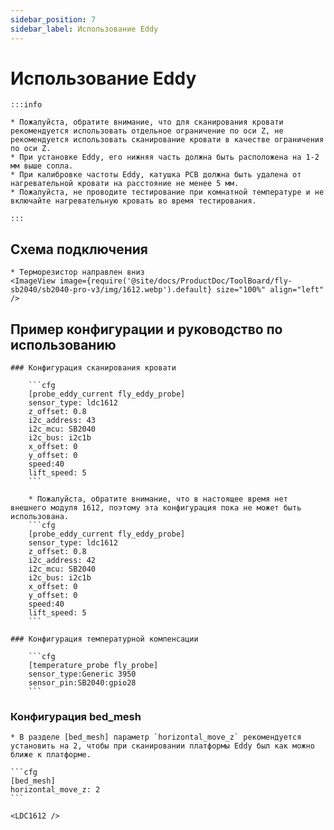 ```yaml
---
sidebar_position: 7
sidebar_label: Использование Eddy
---
```





# Использование Eddy

    :::info

    * Пожалуйста, обратите внимание, что для сканирования кровати рекомендуется использовать отдельное ограничение по оси Z, не рекомендуется использовать сканирование кровати в качестве ограничения по оси Z.
    * При установке Eddy, его нижняя часть должна быть расположена на 1-2 мм выше сопла.
    * При калибровке частоты Eddy, катушка PCB должна быть удалена от нагревательной кровати на расстояние не менее 5 мм.
    * Пожалуйста, не проводите тестирование при комнатной температуре и не включайте нагревательную кровать во время тестирования.

    :::

## Схема подключения

    * Терморезистор направлен вниз
    <ImageView image={require('@site/docs/ProductDoc/ToolBoard/fly-sb2040/sb2040-pro-v3/img/1612.webp').default} size="100%" align="left" />


## Пример конфигурации и руководство по использованию

    ### Конфигурация сканирования кровати

        ```cfg
        [probe_eddy_current fly_eddy_probe]
        sensor_type: ldc1612
        z_offset: 0.8
        i2c_address: 43
        i2c_mcu: SB2040
        i2c_bus: i2c1b
        x_offset: 0
        y_offset: 0
        speed:40
        lift_speed: 5
        ```

        * Пожалуйста, обратите внимание, что в настоящее время нет внешнего модуля 1612, поэтому эта конфигурация пока не может быть использована.
        ```cfg
        [probe_eddy_current fly_eddy_probe]
        sensor_type: ldc1612
        z_offset: 0.8
        i2c_address: 42
        i2c_mcu: SB2040
        i2c_bus: i2c1b
        x_offset: 0
        y_offset: 0
        speed:40
        lift_speed: 5
        ```

    ### Конфигурация температурной компенсации

        ```cfg
        [temperature_probe fly_probe]
        sensor_type:Generic 3950
        sensor_pin:SB2040:gpio28
        ```

### Конфигурация bed_mesh

    * В разделе [bed_mesh] параметр `horizontal_move_z` рекомендуется установить на 2, чтобы при сканировании платформы Eddy был как можно ближе к платформе.

    ```cfg
    [bed_mesh]
    horizontal_move_z: 2
    ```

    <LDC1612 />